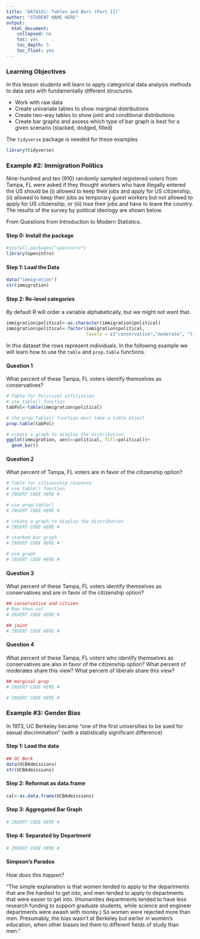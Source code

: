 ```yaml
---
title: 'DATA151: Tables and Bars (Part II)'
author: "STUDENT NAME HERE"
output:
  html_document:
    collapsed: no
    toc: yes
    toc_depth: 5
    toc_float: yes
---
```


### Learning Objectives

In this lesson students will learn to apply categorical data analysis methods to data sets with fundamentally different structures. 

* Work with raw data
* Create univariate tables to show marginal distributions 
* Create two-way tables to show joint and conditional distributions
* Create bar graphs and assess which type of bar graph is best for a given scenario (stacked, dodged, filled)

The `tidyverse` package is needed for these examples

```r
library(tidyverse)
```


### Example #2: Immigration Politics

Nine-hundred and ten (910) randomly sampled registered voters from Tampa, FL were asked if they thought workers who have illegally entered the US should be (i) allowed to keep their jobs and apply for US citizenship, (ii) allowed to keep their jobs as temporary guest workers but not allowed to apply for US citizenship, or (iii) lose their jobs and have to leave the country. The results of the survey by political ideology are shown below.

From Questions from Introduction to Modern Statistics.

#### Step 0: Install the package

```r
#install.packages("openintro")
library(openintro)
```

#### Step 1: Load the Data 

```r
data("immigration")
str(immigration)
```

#### Step 2: Re-level categories

By default R will order a variable alphabetically, but we might not want that. 

```r
immigration$political<-as.character(immigration$political)
immigration$political<-factor(immigration$political, 
                              levels = c("conservative","moderate", "liberal"))

```

In this dataset the rows represent individuals.  In the following example we will learn how to use the `table` and  `prop.table` functions. 

#### Question 1

What percent of these Tampa, FL voters identify themselves as conservatives? 

```r
# Table for Political affiliation
# use table() function
tabPol<-table(immigration$political)

# the prop.table() function must take a table object
prop.table(tabPol)

# create a graph to display the distribution
ggplot(immigration, aes(x=political, fill=political))+
  geom_bar()

```


#### Question 2

What percent of Tampa, FL voters are in favor of the citizenship option?

```r
# Table for citizenship response
# use table() function
# INSERT CODE HERE #

# use prop.table() 
# INSERT CODE HERE #

# create a graph to display the distribution
# INSERT CODE HERE #

# stacked bar graph
# INSERT CODE HERE #

# pie graph
# INSERT CODE HERE #
```

#### Question 3

What percent of these Tampa, FL voters identify themselves as conservatives and are in favor of the citizenship option?

```r
## conservative and citizen
# Row then col
# INSERT CODE HERE #

## joint
# INSERT CODE HERE #
```

#### Question 4

What percent of these Tampa, FL voters who identify themselves as conservatives are also in favor of the citizenship option? What percent of moderates share this view? What percent of liberals share this view?

```r
## marginal prop
# INSERT CODE HERE #

# INSERT CODE HERE #
```

### Example #3: Gender Bias

In 1973, UC Berkeley became "one of the first universities to be sued for sexual discrimination" (with a statistically significant difference)

#### Step 1: Load the data

```r
## UC Berk
data(UCBAdmissions)
str(UCBAdmissions)
```

#### Step 2: Reformat as data.frame

```r
cal<-as.data.frame(UCBAdmissions)
```

#### Step 3: Aggregated Bar Graph

```r
# INSERT CODE HERE #
```

#### Step 4: Separated by Department

```r
# INSERT CODE HERE #
```

#### Simpson's Paradox

*How does this happen?*

“The simple explanation is that women tended to apply to the departments that are the hardest to get into, and men tended to apply to departments that were easier to get into. (Humanities departments tended to have less research funding to support graduate students, while science and engineer departments were awash with money.) So women were rejected more than men. Presumably, the bias wasn’t at Berkeley but earlier in women’s education, when other biases led them to different fields of study than men.”